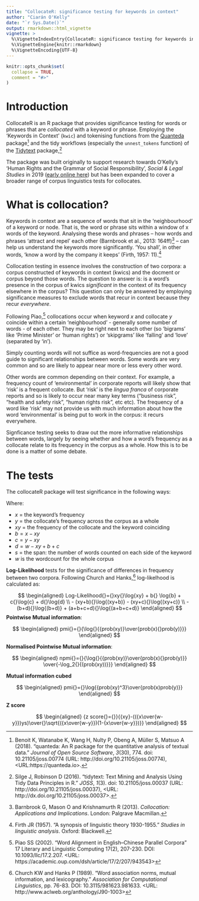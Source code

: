 ```yaml
---
title: "CollocateR: significance testing for keywords in context"
author: "Ciarán O'Kelly"
date: "`r Sys.Date()`"
output: rmarkdown::html_vignette
vignette: >
  %\VignetteIndexEntry{CollocateR: significance testing for keywords in context}
  %\VignetteEngine{knitr::rmarkdown}
  %\VignetteEncoding{UTF-8}
---
```


```r
knitr::opts_chunk$set(
  collapse = TRUE,
  comment = "#>"
)
```

# Introduction

CollocateR is an R package that provides significance testing for words or phrases that are _collocated_ with a keyword or phrase. Employing the 'Keywords in Context' (`kwic`) and tokenising functions from the [Quanteda](https://quanteda.io/) package[^fn1] and the tidy workflows (especially the `unnest_tokens` function) of the [Tidytext](https://www.tidytextmining.com/) package,[^fn2]

The package was built originally to support research towards O'Kelly's 'Human Rights and the Grammar of Social Responsibility',  _Social & Legal Studies_ in 2019 ([early online here](https://journals.sagepub.com/doi/full/10.1177/0964663918819400)) but has been expanded to cover a broader range of corpus linguistics tests for collocates.

# What is collocation?

Keywords in context are a sequence of words that sit in the 'neighbourhood' of a keyword or node. That is, the word or phrase sits within a window of x words of the keyword. Analysing these words and phrases -- how words and phrases 'attract and repel' each other (Barnbrook et al., 2013: 164ff)[^fn3] -- can help us understand the keywords more significantly. 'You shall', in other words, 'know a word by the company it keeps' (Firth, 1957: 11).[^fn4]

Collocation testing in essence involves the construction of two corpora: a corpus constructed of keywords in context (kwics) and the docment or corpus beyond those words. The question to answer is: is a word's presence in the corpus of kwics _significant_ in the context of its frequency elsewhere in the corpus? This question can only be answered by employing significance measures to exclude words that recur in context because they recur _everywhere_.

Following Piao,[^fn6] collocations occur when keyword $x$ and collocate $y$ coincide within a certain 'neighbourhood' - generally some number of words - of each other. They may be right next to each other (so 'bigrams' like 'Prime Minister' or 'human rights') or 'skipgrams' like 'falling' and 'love' (separated by 'in'). 

Simply counting words will not suffice as word-frequencies are not a good guide to significant relationships between words. Some words are very common and so are likely to appear near more or less every other word. 

Other words are common depending on their context. For example, a frequency count of 'environmental' in corporate reports will likely show that 'risk' is a frequent collocate. But 'risk' is the _lingua franca_ of corporate reports and so is likely to occur near many key terms ("business risk", "health and safety risk", "human rights risk", etc etc). The frequency of a word like 'risk' may not provide us with much information about how the word 'environmental' is being put to work in the corpus: it recurs everywhere.

Signficance testing seeks to draw out the more informative relationships between words, largely by seeing whether and how a word's frequency as a collocate relate to its frequency in the corpus as a whole. How this is to be done is a matter of some debate.

# The tests

The collocateR package will test significance in the following ways:

Where: 

* $x$ = the keyword's frequency
* $y$ = the collocate's frequency across the corpus as a whole
* $xy$ = the frequency of the collocate and the keyword coinciding
* $b = x - xy$
* $c = y - xy$
* $d = w - xy+b+c$
* $s$ = the span: the number of words counted on each side of the keyword
* $w$ is the wordcount for the whole corpus


**Log-Likelihood** tests for the significance of differences in frequency between two corpora. Following Church and Hanks,[^fn5] log-likelhood is calculated as: 

$$
\begin{aligned}
  Log-Likelihood{}={}xy{}\log{xy} + b{} \log{b} + c{}\log{c} + d{}\log{d} \\
  - (xy+b){}\log{(xy+b)} - (xy+c){}\log{(xy+c)} \\
  - (b+d){}\log{(b+d)} + (a+b+c+d){}\log{(a+b+c+d)}
\end{aligned}
$$
**Pointwise Mutual information**:

$$
\begin{aligned}
	pmi{}={}{\log{}{{prob(xy)}\over{prob(x){}prob(y)}}}
\end{aligned}
$$

**Normalised Pointwise Mutual information**:

$$
\begin{aligned}
	npmi{}={}{\log{}{{prob(xy)}\over{prob(x){}prob(y)}}
	\over{-\log_2{}{(prob(xy))}}}
\end{aligned}
$$

**Mutual information cubed**

$$
\begin{aligned}
      pmi{}={}\log{{prob(xy)^3}\over{prob(x)prob(y)}}
\end{aligned}
$$

**Z score**

$$
\begin{aligned}
{z score{}={}}{{xy}-(({x\over{w-y}})ys)\over{}\sqrt{({x\over{w-y}})(1-{x\over{w-y}})}}
\end{aligned}
$$

[^fn1]: Benoit K, Watanabe K, Wang H, Nulty P, Obeng A, Müller S, Matsuo A (2018). "quanteda: An R package for the quantitative analysis of textual data." _Journal of Open Source Software_, *3*(30), 774. doi: 10.21105/joss.00774 (URL: http://doi.org/10.21105/joss.00774), <URL:https://quanteda.io>.

[^fn2]: Silge J, Robinson D (2016). "tidytext: Text Mining and Analysis Using
Tidy Data Principles in R." _JOSS_, *1*(3). doi: 10.21105/joss.00037 (URL: http://doi.org/10.21105/joss.00037), <URL:
http://dx.doi.org/10.21105/joss.00037>.

[^fn3]: Barnbrook G, Mason O and Krishnamurth R (2013). _Collocation: Applications and Implications_. London: Palgrave Macmillan.

[^fn4]: Firth JR (1957). "A synopsis of linguistic theory 1930-1955." _Studies in linguistic analysis_. Oxford: Blackwell.

[^fn5]: Church KW and Hanks P (1989). "Word association norms, mutual information, and lexicography." _Association for Computational Linguistics_, pp. 76-83. DOI: 10.3115/981623.981633. <URL: http://www.aclweb.org/anthology/J90-1003>

[^fn6]: Piao SS (2002). "Word Alignment in English–Chinese Parallel Corpora" 17 Literary and Linguistic Computing 17(2), 207-230. DOI: 10.1093/llc/17.2.207. <URL: https://academic.oup.com/dsh/article/17/2/207/943543>

